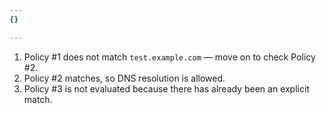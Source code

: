 ```yaml
---
{}

---
```


1. Policy #1 does not match `test.example.com` — move on to check Policy #2.
2. Policy #2 matches, so DNS resolution is allowed.
3. Policy #3 is not evaluated because there has already been an explicit match.
